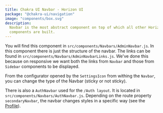 ```yaml
---
title: Chakra UI Navbar - Horizon UI
package: "@chakra-ui/navigation"
image: "components/box.svg"
description:
  Navbar is the most abstract component on top of which all other Horizon UI
  components are built.
---
```


You will find this component in `src/components/Navbars/AdminNavbar.js`. In this
component there is just the structure of the navbar. The links can be found in
`src/components/Navbars/AdminNavbarLinks.js`. We've done this because on
responsive we want both the links from `Navbar` and those from `Sidebar`
components to be displayed.

From the configurator opened by the `SettingsIcon` from withing the `Navbar`,
you can change the type of the Navbar (sticky or not sticky).

There is also a `AuthNavbar` used for the `/Auth layout`. It is located in
`src/components/Navbars/AuthNavbar.js`. Depending on the route property
`secondaryNavbar`, the navbar changes styles in a specific way (see the
[Profile](https://live.horizon-ui.com/horizon-ui-chakra/?ref=docs-horizon)).
